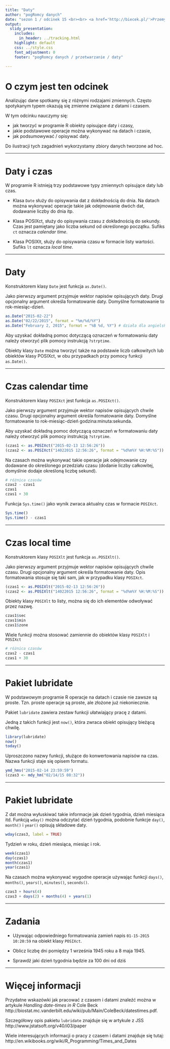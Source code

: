 ```yaml
---
title: "Daty"
author: "pogRomcy danych"
date: "sezon 1 / odcinek 15 <br><br> <a href='http://biecek.pl/'>Przemysław Biecek @ Uniwersytet Warszawski</a><br><br><br>Naciśnij `A` by zamienić slajdy na ciągły tekst. <br> Naciśnij `T` by wyświetlić spis treści."
output:
  slidy_presentation:
    includes:
      in_header: ../tracking.html
    highlight: default
    css: ../style.css
    font_adjustment: 0
    footer: "pogRomcy danych / przetwarzanie / daty"

---
```


# O czym jest ten odcinek

Analizując dane spotkamy się z różnymi rodzajami zmiennych. Często spotykanym typem okazują się zmienne związane z datami i czasem.

W tym odcinku nauczymy się:

- jak tworzyć w programie R obiekty opisujące daty i czasy,
- jakie podstawowe operacje można wykonywać na datach i czasie,
- jak podsumowywać / opisywać daty.

Do ilustracji tych zagadnień wykorzystamy zbiory danych tworzone ad hoc.

---

# Daty i czas

W programie R istnieją trzy podstawowe typy zmiennych opisujące daty lub czas.

+ Klasa `Date` służy do opisywania dat z dokładnością do dnia. Na datach można wykonywać operacje takie jak odejmowanie dwóch dat, dodawanie liczby do dnia itp.

+ Klasa POSIXct, służy do opisywania czasu z dokładnością do sekundy. Czas jest pamiętany jako liczba sekund od określonego początku. Sufiks `ct` oznacza *calendar time*.

+ Klasa POSIXlt, służy do opisywania czasu w formacie listy wartości. Sufiks `lt` oznacza *local time*. 

---

# Daty

Konstruktorem klasy `Date` jest funkcja `as.Date()`.

Jako pierwszy argument przyjmuje wektor napisów opisujących daty. Drugi opcjonalny argument określa formatowanie daty. Domyślne formatowanie to rok-miesiąc-dzień. 

```r
as.Date("2015-02-22")
as.Date("02/22/2015", format = "%m/%d/%Y")
as.Date("February 2, 2015", format = "%B %d, %Y") # działa dla angielskojęzycznej wersji R
```

Aby uzyskać dokładną pomoc dotyczącą oznaczeń w formatowaniu daty należy otworzyć plik pomocy instrukcją `?strptime`.

Obiekty klasy `Date` można tworzyć także na podstawie liczb całkowitych lub obiektów klasy POSIXct, w obu przypadkach przy pomocy funkcji `as.Date()`.

---

# Czas calendar time

Konstruktorem klasy `POSIXct` jest funkcja `as.POSIXct()`.

Jako pierwszy argument przyjmuje wektor napisów opisujących chwile czasu. Drugi opcjonalny argument określa formatowanie daty. Domyślne formatowanie to rok-miesiąc-dzień godzina:minuta:sekunda. 

Aby uzyskać dokładną pomoc dotyczącą oznaczeń w formatowaniu daty należy otworzyć plik pomocy instrukcją `?strptime`.

```r
(czas1 <- as.POSIXct("2015-02-13 12:56:26"))
(czas2 <- as.POSIXct("14022015 12:56:26", format = "%d%m%Y %H:%M:%S"))
```

Na czasach można wykonywać takie operacje jak odejmowanie czy dodawane do określonego przedziału czasu (dodanie liczby całkowitej, domyślnie dodaje określoną liczbę sekund).

```r
# różnica czasów
czas2 - czas1
czas1
czas1 + 30
```

Funkcja `Sys.time()` jako wynik zwraca aktualny czas w formacie `POSIXct`.

```r
Sys.time()
Sys.time() - czas1
```

---

# Czas local time

Konstruktorem klasy `POSIXlt` jest funkcja `as.POSIXlt()`.

Jako pierwszy argument przyjmuje wektor napisów opisujących chwile czasu. Drugi opcjonalny argument określa formatowanie daty. 
Opis formatowania stosuje się taki sam, jak w przypadku klasy `POSIXct`.

```r
(czas1 <- as.POSIXlt("2015-02-13 12:56:26"))
(czas2 <- as.POSIXlt("14022015 12:56:26", format = "%d%m%Y %H:%M:%S"))
```

Obiekty klasy `POSIXlt` to listy, można się do ich elementów odwoływać przez nazwę.

```r
czas1$sec
czas1$min
czas1$zone
```


Wiele funkcji można stosować zamiennie do obiektów klasy `POSIXlt` i `POSIXct`

```r
# różnica czasów
czas2 - czas1
czas1 + 30
```

---

# Pakiet lubridate

W podstawowym programie R operacje na datach i czasie nie zawsze są proste. Tzn. proste operacje są proste, ale złożone już niekoniecznie.

Pakiet `lubridate` zawiera zestaw funkcji ułatwiający pracę z datami.

Jedną z takich funkcji jest `now()`, która zwraca obiekt opisujący bieżącą chwilę.

```r
library(lubridate)
now()
today()
```

Uproszczono nazwy funkcji, służące do konwertowania napisów na czas. Nazwa funkcji staje się opisem formatu.

```r
ymd_hms("2015-02-14 23:59:59")
(czas3 <- mdy_hm("02/14/15 08:32"))
```

---

# Pakiet lubridate

Z dat można wyłuskiwać takie informacje jak dzień tygodnia, dzień miesiąca itd.
Funkcją `wday()` można odczytać dzień tygodnia, podobnie funkcje `day()`, `month()` i `year()` opisują składowe daty.

```r
wday(czas3, label = TRUE)
```
Tydzień w roku, dzień miesiąca, miesiąc i rok.
```r
week(czas1)
day(czas1)
month(czas1)
year(czas1)
```

Na czasach można wykonywać wygodne operacje używając funkcji `days()`, `months()`, `years()`, `minutes()`, `seconds()`.

```r
czas3 + hours(4)
czas3 + days(2) + months(4) + years(1)
```

---

# Zadania

+ Używając odpowiedniego formatowania zamień napis `01-15-2015 10:20:59` na obiekt klasy `POSIXct`.

+ Oblicz liczbę dni pomiędzy 1 września 1945 roku a 8 maja 1945.

+ Sprawdź jaki dzień tygodnia będzie za 100 dni od dziś


---

# Więcej informacji

Przydatne wskazówki jak pracować z czasem i datami znaleźć można w artykule  *Handling date-times in R* Cole Beck
http://biostat.mc.vanderbilt.edu/wiki/pub/Main/ColeBeck/datestimes.pdf.

Szczegółowy opis pakietu `lubridate` znajduje się w artykule z JSS http://www.jstatsoft.org/v40/i03/paper

Wiele interesujących informacji o pracy z czasem i datami znajduje się tutaj:
http://en.wikibooks.org/wiki/R_Programming/Times_and_Dates

